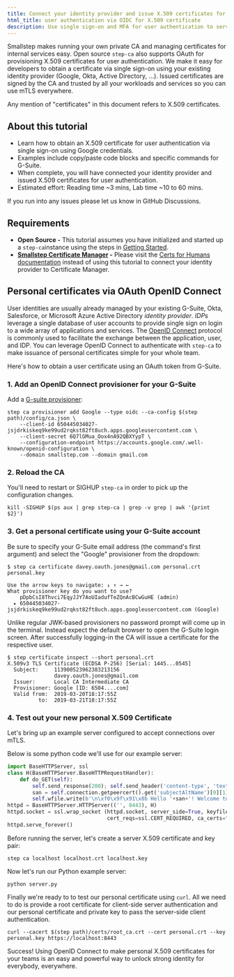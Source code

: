 ```yaml
---
title: Connect your identity provider and issue X.509 certificates for user authentication to services
html_title: user authentication via OIDC for X.509 certificate
description: Use single sign-on and MFA for user authentication to services and workloads. Connect your existing identity provider and authenticated issue X.509 certificates
---
```



Smallstep makes running your own private CA and managing certificates for internal services easy.  Open source `step-ca` also supports OAuth for provisioning X.509 certificates for user authentication.  We make it easy for developers to obtain a certificate via single sign-on using your existing identity provider (Google, Okta, Active Directory, ...). Issued certificates are signed by the CA and trusted by all your workloads and services so you can use mTLS everywhere. 

<Alert severity="info">
  <div>
    Any mention of "certificates" in this document refers to X.509 certificates.
  </div>
</Alert>

## About this tutorial

- Learn how to obtain an X.509 certificate for user authentication via single sign-on using Google credentials.
- Examples include copy/paste code blocks and specific commands for G-Suite.
- When complete, you will have connected your identity provider and issued X.509 certificates for user authentication.
- Estimated effort: Reading time ~3 mins, Lab time ~10 to 60 mins. 

<Alert severity="info">
  <div>
    If you run into any issues please let us know <Link href="https://github.com/smallstep/certificates/discussions">in GitHub Discussions</Link>.
  </div>
</Alert>

## Requirements

- **Open Source -** This tutorial assumes you have initialized and started up a `step-ca`instance using the steps in [Getting Started](/docs/step-ca/getting-started).
- **[Smallstep Certificate Manager](https://smallstep.com/certificate-manager) -** Please visit the [Certs for Humans documentation](/docs/certificate-manager/oidc) instead of using this tutorial to connect your identity provider to Certificate Manager.

## Personal certificates via OAuth OpenID Connect

User identities are usually already managed by your existing G-Suite, Okta, Salesforce, or Microsoft Azure Active Directory _identity provider_.
_IDPs_ leverage a single database of user accounts to provide single sign on login to a wide array of applications and services.
The [OpenID Connect](https://openid.net/connect/faq/) protocol is commonly used to facilitate the exchange between the application, user, and IDP.
You can leverage OpenID Connect to authenticate with `step-ca` to make issuance of personal certificates simple for your whole team.

Here's how to obtain a user certificate using an OAuth token from G-Suite.

### 1. Add an OpenID Connect provisioner for your G-Suite

Add a [G-suite provisioner](/docs/step-ca/provisioners#gcp):

```shell-session nocopy
step ca provisioner add Google --type oidc --ca-config $(step path)/config/ca.json \
    --client-id 650445034027-jsjdrkiskeq9ke99ud2rqkst82ft8uch.apps.googleusercontent.com \
    --client-secret 6Q7lGMua_Oox4nA92QBXYypT \
    --configuration-endpoint https://accounts.google.com/.well-known/openid-configuration \
    --domain smallstep.com --domain gmail.com
```

### 2. Reload the CA

You'll need to restart or SIGHUP `step-ca` in order to pick up the configuration changes.

```shell-session nocopy
kill -SIGHUP $(ps aux | grep step-ca | grep -v grep | awk '{print $2}')
```

### 3. Get a personal certificate using your G-Suite account

Be sure to specify your G-Suite email address (the command's first argument) and select the "Google" provisioner from the dropdown:

```shell-session nocopy
$ step ca certificate davey.oauth.jones@gmail.com personal.crt personal.key

Use the arrow keys to navigate: ↓ ↑ → ←
What provisioner key do you want to use?
    pDpbCsI8Thvci7EqyJJY7AoUIadufTeZQnAcBCwGuHE (admin)
  ▸ 650445034027-jsjdrkiskeq9ke99ud2rqkst82ft8uch.apps.googleusercontent.com (Google)
```

Unlike regular JWK-based provisioners no password prompt will come up in the terminal.
Instead expect the default browser to open the G-Suite login screen.
After successfully logging-in the CA will issue a certificate for the respective user.

```shell-session nocopy
$ step certificate inspect --short personal.crt
X.509v3 TLS Certificate (ECDSA P-256) [Serial: 1445...0545]
  Subject:     113900523962383213156
               davey.oauth.jones@gmail.com
  Issuer:      Local CA Intermediate CA
  Provisioner: Google [ID: 6504....com]
  Valid from:  2019-03-20T18:17:55Z
          to:  2019-03-21T18:17:55Z
```

### 4. Test out your new personal X.509 Certificate

Let's bring up an example server configured to accept connections over mTLS.

Below is some python code we'll use for our example server:

```python
import BaseHTTPServer, ssl
class H(BaseHTTPServer.BaseHTTPRequestHandler):
    def do_GET(self):
        self.send_response(200); self.send_header('content-type', 'text/html; charset=utf-8'); self.end_headers()
        san = self.connection.getpeercert().get('subjectAltName')[0][1]
        self.wfile.write(b'\n\xf0\x9f\x91\x8b Hello '+san+'! Welcome to mTLS \xf0\x9f\x94\x92\xe2\x9c\x85\n\n')
httpd = BaseHTTPServer.HTTPServer(('', 8443), H)
httpd.socket = ssl.wrap_socket (httpd.socket, server_side=True, keyfile="localhost.key", certfile="localhost.crt",
                                cert_reqs=ssl.CERT_REQUIRED, ca_certs="root_ca.crt")
httpd.serve_forever()
```

Before running the server, let's create a server X.509 certificate and key pair:

```shell
step ca localhost localhost.crt localhost.key
```

Now let's run our Python example server:

```shell
python server.py
```

Finally we're ready to to test our personal certificate using `curl`.
All we need to do is provide a root certificate for client-side server
authentication and our personal certificate and private key to pass the
server-side client authentication.

```shell-session
curl --cacert $(step path)/certs/root_ca.crt --cert personal.crt --key personal.key https://localhost:8443
```

Success!
Using OpenID Connect to make personal X.509 certificates for your teams is an
easy and powerful way to unlock strong identity for everybody, everywhere.
